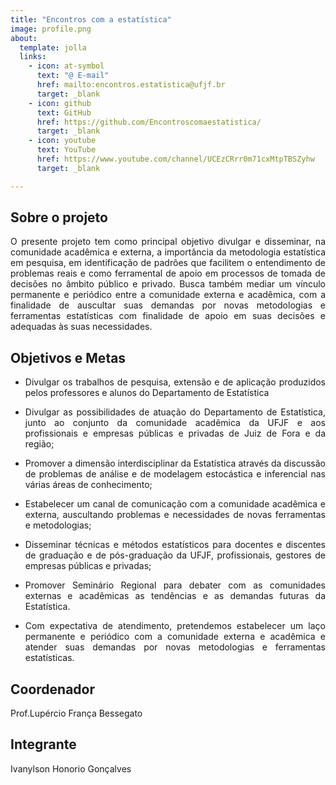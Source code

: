 ```yaml
---
title: "Encontros com a estatística"
image: profile.png
about:
  template: jolla
  links:
    - icon: at-symbol
      text: "@ E-mail"
      href: mailto:encontros.estatistica@ufjf.br
      target: _blank
    - icon: github
      text: GitHub
      href: https://github.com/Encontroscomaestatistica/
      target: _blank
    - icon: youtube
      text: YouTube
      href: https://www.youtube.com/channel/UCEzCRrr0m71cxMtpTBSZyhw
      target: _blank

---
```


```{=html}
<style>
.justify {
  text-align: justify;
}
</style>
```

## Sobre o projeto

::: justify
O presente projeto tem como principal objetivo divulgar e disseminar, na comunidade acadêmica e externa, a importância da metodologia estatística em pesquisa, em identificação de padrões que facilitem o entendimento de problemas reais e como ferramental de apoio em processos de tomada de decisões no âmbito público e privado. Busca também mediar um vínculo permanente e periódico entre a comunidade externa e acadêmica, com a finalidade de auscultar suas demandas por novas metodologias e ferramentas estatísticas com finalidade de apoio em suas decisões e adequadas às suas necessidades.

:::

## Objetivos e Metas

::: justify
 - Divulgar os trabalhos de pesquisa, extensão e de aplicação produzidos pelos professores e alunos do Departamento de Estatística
 
 - Divulgar as possibilidades de atuação do Departamento de Estatística, junto ao conjunto da comunidade acadêmica da UFJF e aos profissionais e empresas públicas e privadas de Juiz de Fora e da região;
 
 - Promover a dimensão interdisciplinar da Estatística através da discussão de problemas de análise e de modelagem  estocástica e inferencial nas várias áreas de conhecimento;
 
 - Estabelecer um canal de comunicação com a comunidade acadêmica e externa, auscultando problemas e necessidades de novas ferramentas e metodologias;
 
 - Disseminar técnicas e métodos estatísticos para docentes e discentes de graduação e de pós-graduação da UFJF,  profissionais, gestores de empresas públicas e privadas;
 
 - Promover Seminário Regional para debater com as comunidades externas e acadêmicas as tendências e as demandas futuras da Estatística.
 
 - Com expectativa de atendimento, pretendemos estabelecer um laço permanente e periódico com a comunidade externa e acadêmica e atender suas demandas por novas metodologias e ferramentas estatísticas.

:::

## Coordenador
Prof.Lupércio França Bessegato

## Integrante
Ivanylson Honorio Gonçalves